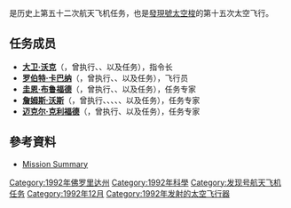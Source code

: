 {{noteTA
|G1=Aero
}}
{{Infobox spaceflight
| operator           = [[美国国家航空航天局|美国国家航空航天局]]
| name               = {{lang|en|STS-53}}
| insignia           = STS-53 patch.svg
| spacecraft         = [[發現號太空梭|發現號太空梭]]
| crew_size          = 5
| launch_site        = 佛罗里达州[[肯尼迪航天中心|肯尼迪航天中心]]<br />{{lang|en|LC 39A}}
| launch_date        = 1992年12月2日<br />8:24 {{lang|en|EST}}
| landing_date       = 1992年12月9日<br />15:43:17 {{lang|en|EST}}
| launch_mass        = 
| landing_mass       = {{convert|87565|kg}}
| payload_mass       = {{convert|11860|kg}}
| mission_duration   = 7天7小时19分钟47秒
| orbit_apoapsis     = 376千米
| orbit_periapsis    = 365千米
| apsis              = 地
| orbit_reference    = [[地心轨道|地心轨道]]
| orbit_regime       = [[近地轨道|近地轨道]]
| orbit_inclination  = 57.0°
| orbit_period       = 92.0分钟
| distance_travelled = 4,800,000千米

| crew_photo         = Sts-53_crew.jpg
| crew_photo_caption = 后排左起：沃斯、沃克、克利福德<br />前排左起：布鲁福德、卡巴纳
| next_mission       = [[File:Sts-54-patch.png|25px]] {{lang|en|[[STS-54|STS-54]]}}
| programme          = [[美國太空梭計劃|美國太空梭計劃]]
| previous_mission   = [[File:Sts-52-patch.png|25px]] {{lang|en|[[STS-52|STS-52]]}}
|}}

'''{{lang|en|STS-53}}'''是历史上第五十二次航天飞机任务，也是[[發現號太空梭|發現號太空梭]]的第十五次太空飞行。

== 任务成员 ==
* '''[[大卫·沃克|大卫·沃克]]'''（{{lang|en|David M. Walker}}，曾执行{{lang|en|[[STS-51-A|STS-51-A]]}}、{{lang|en|[[STS-30|STS-30]]}}、{{lang|en|STS-53}}以及{{lang|en|[[STS-69|STS-69]]}}任务），指令长
* '''[[罗伯特·卡巴纳|罗伯特·卡巴纳]]'''（{{lang|en|Robert D. Cabana}}，曾执行{{lang|en|[[STS-41|STS-41]]}}、{{lang|en|STS-53}}、{{lang|en|[[STS-65|STS-65]]}}以及{{lang|en|[[STS-88|STS-88]]}}任务），飞行员
* '''[[圭恩·布鲁福德|圭恩·布鲁福德]]'''（{{lang|en|Guion Bluford}}，曾执行{{lang|en|[[STS-8|STS-8]]}}、{{lang|en|[[STS-61-A|STS-61-A]]}}、{{lang|en|[[STS-39|STS-39]]}}以及{{lang|en|STS-53}}任务），任务专家
* '''[[詹姆斯·沃斯|詹姆斯·沃斯]]'''（{{lang|en|James S. Voss}}，曾执行{{lang|en|[[STS-44|STS-44]]}}、{{lang|en|STS-53}}、{{lang|en|[[STS-69|STS-69]]}}、{{lang|en|[[STS-101|STS-101]]}}、{{lang|en|[[STS-102|STS-102]]}}、{{lang|en|[[远征2号|远征2号]]}}以及{{lang|en|[[STS-105|STS-105]]}}任务），任务专家
* '''[[迈克尔·克利福德|迈克尔·克利福德]]'''（{{lang|en|Michael R. Clifford}}，曾执行{{lang|en|STS-53}}、{{lang|en|[[STS-59|STS-59]]}}以及{{lang|en|[[STS-76|STS-76]]}}任务），任务专家

==參考資料==
*[http://science.ksc.nasa.gov/shuttle/missions/sts-53/mission-sts-53.html Mission Summary]{{WebCite|url=https://www.webcitation.org/67fn26g6g?url=http://science.ksc.nasa.gov/shuttle/missions/sts-53/mission-sts-53.html |date=20120515070747 |dateformat=iso }}

{{发现号航天飞机}}

[[Category:1992年佛罗里达州|Category:1992年佛罗里达州]]
[[Category:1992年科學|Category:1992年科學]]
[[Category:发现号航天飞机任务|Category:发现号航天飞机任务]]
[[Category:1992年12月|Category:1992年12月]]
[[Category:1992年发射的太空飞行器|Category:1992年发射的太空飞行器]]